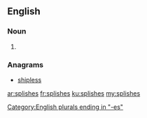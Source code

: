 ==English==

===Noun===
{{head|en}}

# {{plural of|splish}}

===Anagrams===
* [[shipless#English|shipless]]

[[Category:English plurals ending in "-es"]]

[[ar:splishes]]
[[fr:splishes]]
[[ku:splishes]]
[[my:splishes]]